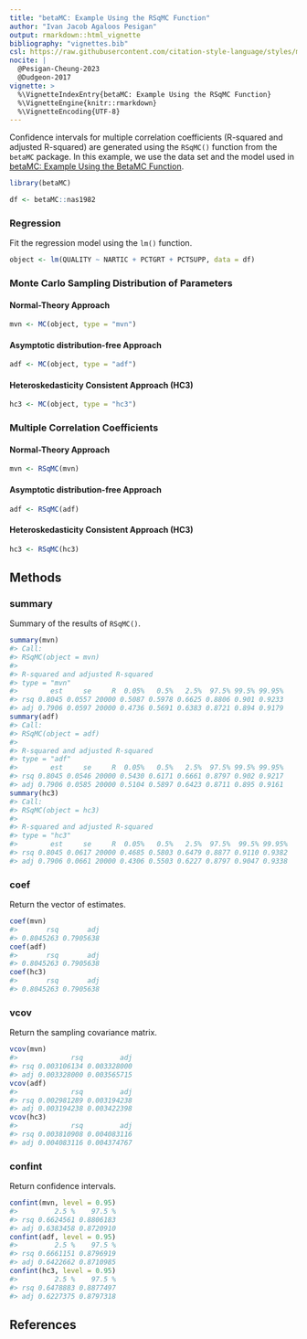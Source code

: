 ```yaml
---
title: "betaMC: Example Using the RSqMC Function"
author: "Ivan Jacob Agaloos Pesigan"
output: rmarkdown::html_vignette
bibliography: "vignettes.bib"
csl: https://raw.githubusercontent.com/citation-style-language/styles/master/apa.csl
nocite: |
  @Pesigan-Cheung-2023
  @Dudgeon-2017
vignette: >
  %\VignetteIndexEntry{betaMC: Example Using the RSqMC Function}
  %\VignetteEngine{knitr::rmarkdown}
  %\VignetteEncoding{UTF-8}
---
```




Confidence intervals for
multiple correlation coefficients
(R-squared and adjusted R-squared)
are generated using
the `RSqMC()` function from the `betaMC` package.
In this example,
we use the data set and the model used in
[betaMC: Example Using the BetaMC Function](example-beta-mc.html).


``` r
library(betaMC)
```




``` r
df <- betaMC::nas1982
```

### Regression

Fit the regression model using the `lm()` function.


``` r
object <- lm(QUALITY ~ NARTIC + PCTGRT + PCTSUPP, data = df)
```

### Monte Carlo Sampling Distribution of Parameters

#### Normal-Theory Approach


``` r
mvn <- MC(object, type = "mvn")
```

#### Asymptotic distribution-free Approach


``` r
adf <- MC(object, type = "adf")
```

#### Heteroskedasticity Consistent Approach (HC3)


``` r
hc3 <- MC(object, type = "hc3")
```

### Multiple Correlation Coefficients

#### Normal-Theory Approach


``` r
mvn <- RSqMC(mvn)
```

#### Asymptotic distribution-free Approach


``` r
adf <- RSqMC(adf)
```

#### Heteroskedasticity Consistent Approach (HC3)


``` r
hc3 <- RSqMC(hc3)
```

## Methods

### summary

Summary of the results of `RSqMC()`.


``` r
summary(mvn)
#> Call:
#> RSqMC(object = mvn)
#> 
#> R-squared and adjusted R-squared
#> type = "mvn"
#>        est     se     R  0.05%   0.5%   2.5%  97.5% 99.5% 99.95%
#> rsq 0.8045 0.0557 20000 0.5087 0.5978 0.6625 0.8806 0.901 0.9233
#> adj 0.7906 0.0597 20000 0.4736 0.5691 0.6383 0.8721 0.894 0.9179
summary(adf)
#> Call:
#> RSqMC(object = adf)
#> 
#> R-squared and adjusted R-squared
#> type = "adf"
#>        est     se     R  0.05%   0.5%   2.5%  97.5% 99.5% 99.95%
#> rsq 0.8045 0.0546 20000 0.5430 0.6171 0.6661 0.8797 0.902 0.9217
#> adj 0.7906 0.0585 20000 0.5104 0.5897 0.6423 0.8711 0.895 0.9161
summary(hc3)
#> Call:
#> RSqMC(object = hc3)
#> 
#> R-squared and adjusted R-squared
#> type = "hc3"
#>        est     se     R  0.05%   0.5%   2.5%  97.5%  99.5% 99.95%
#> rsq 0.8045 0.0617 20000 0.4685 0.5803 0.6479 0.8877 0.9110 0.9382
#> adj 0.7906 0.0661 20000 0.4306 0.5503 0.6227 0.8797 0.9047 0.9338
```

### coef

Return the vector of estimates.


``` r
coef(mvn)
#>       rsq       adj 
#> 0.8045263 0.7905638
coef(adf)
#>       rsq       adj 
#> 0.8045263 0.7905638
coef(hc3)
#>       rsq       adj 
#> 0.8045263 0.7905638
```

### vcov

Return the sampling covariance matrix.


``` r
vcov(mvn)
#>             rsq         adj
#> rsq 0.003106134 0.003328000
#> adj 0.003328000 0.003565715
vcov(adf)
#>             rsq         adj
#> rsq 0.002981289 0.003194238
#> adj 0.003194238 0.003422398
vcov(hc3)
#>             rsq         adj
#> rsq 0.003810908 0.004083116
#> adj 0.004083116 0.004374767
```

### confint

Return confidence intervals.


``` r
confint(mvn, level = 0.95)
#>         2.5 %    97.5 %
#> rsq 0.6624561 0.8806183
#> adj 0.6383458 0.8720910
confint(adf, level = 0.95)
#>         2.5 %    97.5 %
#> rsq 0.6661151 0.8796919
#> adj 0.6422662 0.8710985
confint(hc3, level = 0.95)
#>         2.5 %    97.5 %
#> rsq 0.6478883 0.8877497
#> adj 0.6227375 0.8797318
```

## References
